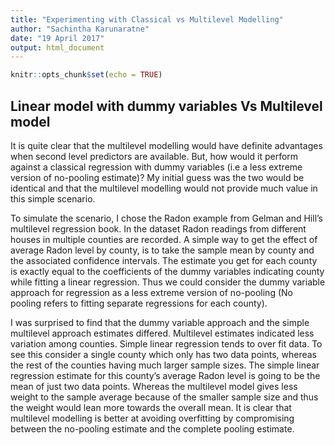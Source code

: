 ```yaml
---
title: "Experimenting with Classical vs Multilevel Modelling"
author: "Sachintha Karunaratne"
date: "19 April 2017"
output: html_document
---
```


```r
knitr::opts_chunk$set(echo = TRUE)
```

## Linear model with dummy variables Vs Multilevel model

It is quite clear that the multilevel modelling would have definite advantages when 
second level predictors are available. But, how would it perform against a classical 
regression with dummy variables (i.e a less extreme version of no-pooling estimate)?
My initial guess was the two would be identical and that the multilevel modelling would not provide much value in this simple scenario. 

To simulate the scenario, I chose the Radon example from Gelman and Hill's multilevel regression book. In the dataset Radon readings from different houses in multiple counties are recorded. A simple way to get the effect of average Radon level by county, is to take the sample mean by county and the associated confidence intervals. The estimate you get for each county is exactly equal to the coefficients of the dummy variables indicating county while fitting a linear regression. Thus we could consider the dummy variable approach for regression as a less extreme version of no-pooling (No pooling refers to fitting separate regressions for each county). 

I was surprised to find that the dummy variable approach and the simple multilevel approach estimates differed. Multilevel estimates indicated less variation among counties. Simple linear regression tends to over fit data. To see this consider a single county which only has two data points, whereas the rest of the counties having much larger sample sizes. The simple linear regression estimate for this county's average Radon level is going to be the mean of just two data points. Whereas the multilevel model gives less weight to the sample average because of the smaller sample size and thus the weight would lean more towards the overall mean. It is clear that multilevel modelling is better at avoiding overfitting by compromising between the no-pooling estimate and the complete pooling estimate.
